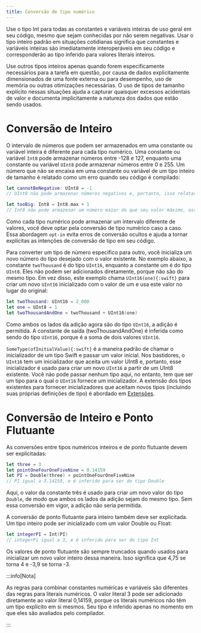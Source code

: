 ```yaml
---
title: Conversão de tipo numérico
---
```


Use o tipo Int para todas as constantes e variáveis inteiras de uso geral em seu código, mesmo que sejam conhecidas por não serem negativas. Usar o tipo inteiro padrão em situações cotidianas significa que constantes e variáveis inteiras são imediatamente interoperáveis em seu código e corresponderão ao tipo inferido para valores literais inteiros.

Use outros tipos inteiros apenas quando forem especificamente necessários para a tarefa em questão, por causa de dados explicitamente dimensionados de uma fonte externa ou para desempenho, uso de memória ou outras otimizações necessárias. O uso de tipos de tamanho explícito nessas situações ajuda a capturar quaisquer excessos acidentais de valor e documenta implicitamente a natureza dos dados que estão sendo usados.

# Conversão de Inteiro

O intervalo de números que podem ser armazenados em uma constante ou variável inteira é diferente para cada tipo numérico. Uma constante ou variável `Int8` pode armazenar números entre -128 e 127, enquanto uma constante ou variável `UInt8` pode armazenar números entre 0 e 255. Um número que não se encaixa em uma constante ou variável de um tipo inteiro de tamanho é relatado como um erro quando seu código é compilado:

```swift
let cannotBeNegative: UInt8 = -1
// UInt8 não pode armazenar números negativos e, portanto, isso relatará um erro

let tooBig: Int8 = Int8.max + 1
// Int8 não pode armazenar um número maior do que seu valor máximo, assim isso também relatará um erro
```

Como cada tipo numérico pode armazenar um intervalo diferente de valores, você deve optar pela conversão de tipo numérico caso a caso. Essa abordagem `opt-in` evita erros de conversão ocultos e ajuda a tornar explícitas as intenções de conversão de tipo em seu código.

Para converter um tipo de número específico para outro, você inicializa um novo número do tipo desejado com o valor existente. No exemplo abaixo, a constante `twoThousand` é do tipo `UInt16`, enquanto a constante um é do tipo `UInt8`. Eles não podem ser adicionados diretamente, porque não são do mesmo tipo. Em vez disso, este exemplo chama `UInt16(one){:swift}` para criar um novo `UInt16` inicializado com o valor de um e usa este valor no lugar do original:

```swift
let twoThousand: UInt16 = 2_000
let one = UInt8 = 1
let twoThousandAndOne = twoThousand + UInt16(one)
```

Como ambos os lados da adição agora são do tipo `UInt16`, a adição é permitida. A constante de saída (twoThousandAndOne) é inferida como sendo do tipo `UInt16`, porque é a soma de dois valores `UInt16`.

`SomeType(ofInitialValue){:swift}` é a maneira padrão de chamar o inicializador de um tipo Swift e passar um valor inicial. Nos bastidores, o `UInt16` tem um inicializador que aceita um valor UInt8 e, portanto, esse inicializador é usado para criar um novo `UInt16` a partir de um UInt8 existente. Você não pode passar nenhum tipo aqui, no entanto, tem que ser um tipo para o qual o `UInt16` fornece um inicializador. A extensão dos tipos existentes para fornecer inicializadores que aceitam novos tipos (incluindo suas próprias definições de tipo) é abordado em [Extensões]().

# Conversão de Inteiro e Ponto Flutuante

As conversões entre tipos numéricos inteiros e de ponto flutuante devem ser explicitadas:

```swift
let three = 3
let pointOneFourOneFiveNine = 0.14159
let PI = Double(three) + pointOneFourOneFiveNine
// PI igual a 3.14159, e é inferido para ser do tipo Double
```

Aqui, o valor da constante três é usado para criar um novo valor do tipo `Double`, de modo que ambos os lados da adição sejam do mesmo tipo. Sem essa conversão em vigor, a adição não seria permitida.

A conversão de ponto flutuante para inteiro também deve ser explicitada. Um tipo inteiro pode ser inicializado com um valor Double ou Float:

```swift
let integerPI = Int(PI)
// integerPi igual a 3, e é inferido para ser do tipo Int
```

Os valores de ponto flutuante são sempre truncados quando usados para inicializar um novo valor inteiro dessa maneira. Isso significa que 4,75 se torna 4 e -3,9 se torna -3.

:::info[Nota]

As regras para combinar constantes numéricas e variáveis são diferentes das regras para literais numéricos. O valor literal 3 pode ser adicionado diretamente ao valor literal 0,14159, porque os literais numéricos não têm um tipo explícito em si mesmos. Seu tipo é inferido apenas no momento em que eles são avaliados pelo compilador.

:::
